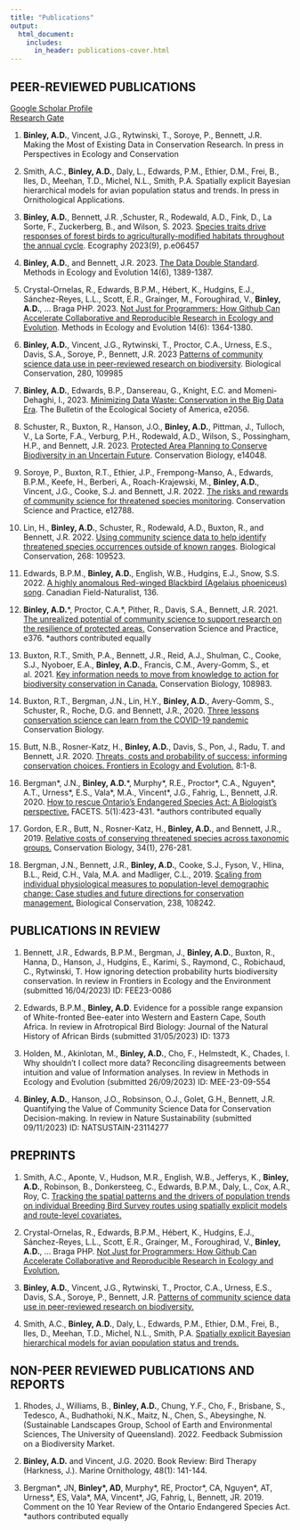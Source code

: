 ```yaml
---
title: "Publications"
output:
  html_document:
    includes:
      in_header: publications-cover.html
---
```


## PEER-REVIEWED PUBLICATIONS

[Google Scholar Profile](https://scholar.google.ca/citations?user=CrX15nAAAAAJ&hl=en)  
[Research Gate](https://www.researchgate.net/profile/Allison-Binley)


1. **Binley, A.D.**, Vincent, J.G., Rytwinski, T., Soroye, P., Bennett, J.R. Making the Most of Existing Data in Conservation Research. In press in Perspectives in Ecology and Conservation    

17. Smith, A.C., **Binley, A.D.**, Daly, L., Edwards, P.M., Ethier, D.M., Frei, B., Iles, D., Meehan, T.D., Michel, N.L., Smith, P.A. Spatially explicit Bayesian hierarchical models for avian population status and trends. In press in Ornithological Applications.   

16. **Binley, A.D.**, Bennett, J.R. ,Schuster, R., Rodewald, A.D., Fink, D., La Sorte, F., Zuckerberg, B., and Wilson, S. 2023. [Species traits drive responses of forest birds to agriculturally-modified habitats throughout the annual cycle](https://doi.org/10.1111/ecog.06457). Ecography 2023(9), p.e06457   
15. **Binley, A.D.**, and Bennett, J.R. 2023. [The Data Double Standard](https://doi.org/10.1111/2041-210X.14110). Methods in Ecology and Evolution 14(6), 1389-1387.

14. Crystal-Ornelas, R., Edwards, B.P.M., Hébert, K., Hudgins, E.J., Sánchez-Reyes, L.L., Scott, E.R., Grainger, M., Foroughirad, V., **Binley, A.D.**, … Braga PHP. 2023. [Not Just for Programmers: How Github Can Accelerate Collaborative and Reproducible Research in Ecology and Evolution](https://doi.org/10.31222/osf.io/x3p2q). Methods in Ecology and Evolution 14(6): 1364-1380.   

13. **Binley, A.D.**, Vincent, J.G., Rytwinski, T., Proctor, C.A., Urness, E.S., Davis, S.A., Soroye, P., Bennett, J.R. 2023 [Patterns of community science data use in peer-reviewed research on biodiversity](https://doi.org/10.1016/j.biocon.2023). Biological Conservation, 280, 109985   

12. **Binley, A.D.**, Edwards, B.P., Dansereau, G., Knight, E.C. and Momeni-Dehaghi, I., 2023. [Minimizing Data Waste: Conservation in the Big Data Era](https://doi.org/10.1002/bes2.2056). The Bulletin of the Ecological Society of America, e2056. 

11. Schuster, R., Buxton, R., Hanson, J.O., **Binley, A.D.**, Pittman, J., Tulloch, V., La Sorte, F.A., Verburg, P.H., Rodewald, A.D., Wilson, S., Possingham, H.P., and Bennett, J.R. 2023. [Protected Area Planning to Conserve Biodiversity in an Uncertain Future](https://doi.org/10.1111/cobi.14048). Conservation Biology, e14048. 

10. Soroye, P., Buxton, R.T., Ethier, J.P., Frempong-Manso, A., Edwards, B.P.M., Keefe, H., Berberi, A., Roach-Krajewski, M., **Binley, A.D.**, Vincent, J.G., Cooke, S.J. and Bennett, J.R. 2022. [The risks and rewards of community science for threatened species monitoring](https://doi.org/10.1111/csp2.12788). Conservation Science and Practice, e12788.

9. Lin, H., **Binley, A.D.**, Schuster, R., Rodewald, A.D., Buxton, R., and Bennett, J.R. 2022. [Using community science data to help identify threatened species occurrences outside of known ranges](https://doi.org/10.1016/j.biocon.2022.109523). Biological Conservation, 268: 109523. 

8. Edwards, B.P.M., **Binley, A.D.**, English, W.B., Hudgins, E.J., Snow, S.S. 2022. [A highly anomalous Red-winged Blackbird (Agelaius phoeniceus) song](https://doi.org/10.22621/cfn.v136i1.2877). Canadian Field-Naturalist, 136.

7. **Binley, A.D.**\*, Proctor, C.A.\*, Pither, R., Davis, S.A., Bennett, J.R. 2021. [The unrealized potential of community science to support research on the resilience of protected areas.](https://doi.org/10.1111/csp2.376) Conservation Science and Practice, e376. \*authors contributed equally

6. Buxton, R.T., Smith, P.A., Bennett, J.R., Reid, A.J., Shulman, C., Cooke, S.J., Nyoboer, E.A., **Binley, A.D.**, Francis, C.M., Avery-Gomm, S., et al. 2021. [Key information needs to move from knowledge to action for biodiversity conservation in Canada.](https://doi.org/10.1016/j.biocon.2021.108983) Conservation Biology, 108983.

5. Buxton, R.T., Bergman, J.N., Lin, H.Y., **Binley, A.D.**, Avery-Gomm, S., Schuster, R., Roche, D.G. and Bennett, J.R., 2020. [Three lessons conservation science can learn from the COVID-19 pandemic](10.1111/cobi.13652 ) Conservation Biology.

4. Butt, N.B., Rosner-Katz, H., **Binley, A.D.**, Davis, S., Pon, J., Radu, T. and Bennett, J.R. 2020. [Threats, costs and probability of success: informing conservation choices. Frontiers in Ecology and Evolution.](https://doi.org/10.3389/fevo.2020.00223) 8:1-8. 

3. Bergman\*, J.N., **Binley, A.D.**\*, Murphy\*, R.E., Proctor\*, C.A., Nguyen\*, A.T., Urness\*, E.S., Vala\*, M.A., Vincent\*, J.G., Fahrig, L., Bennett, J.R. 2020. [How to rescue Ontario’s Endangered Species Act: A Biologist’s perspective.](https://doi.org/10.1139/facets-2019-0050) FACETS. 5(1):423-431.
\*authors contributed equally

2. Gordon, E.R., Butt, N., Rosner-Katz, H., **Binley, A.D.**, and Bennett, J.R., 2019. [Relative costs of conserving threatened species across taxonomic groups.](https://doi.org/10.1111/cobi.13382) Conservation Biology, 34(1), 276-281.

1. Bergman, J.N., Bennett, J.R., **Binley, A.D.**, Cooke, S.J., Fyson, V., Hlina, B.L., Reid, C.H., Vala, M.A. and Madliger, C.L., 2019. [Scaling from individual physiological measures to population-level demographic change: Case studies and future directions for conservation management.](https://doi.org/10.1016/j.biocon.2019.108242) Biological Conservation, 238, 108242.


## PUBLICATIONS IN REVIEW

1. Bennett, J.R., Edwards, B.P.M., Bergman, J., **Binley, A.D.**, Buxton, R., Hanna, D., Hanson, J., Hudgins, E., Karimi, S., Raymond, C., Robichaud, C., Rytwinski, T. How ignoring detection probability hurts biodiversity conservation. In review in Frontiers in Ecology and the Environment (submitted 16/04/2023) ID: FEE23-0086    

3. Edwards, B.P.M., **Binley, A.D**. Evidence for a possible range expansion of White-fronted Bee-eater into Western and Eastern Cape, South Africa. In review in Afrotropical Bird Biology: Journal of the Natural History of African Birds (submitted 31/05/2023) ID: 1373   

2. Holden, M., Akinlotan, M., **Binley, A.D.**, Cho, F., Helmstedt, K., Chades, I. Why shouldn't I collect more data? Reconciling disagreements between intuition and value of Information analyses. In review in Methods in Ecology and Evolution (submitted 26/09/2023) ID: MEE-23-09-554    

1. **Binley, A.D.**, Hanson, J.O., Robsinson, O.J., Golet, G.H., Bennett, J.R. Quantifying the Value of Community Science Data for Conservation Decision-making. In review in Nature Sustainability (submitted 09/11/2023) ID: NATSUSTAIN-23114277


## PREPRINTS

1. Smith, A.C., Aponte, V., Hudson, M.R., English, W.B., Jefferys, K., **Binley, A.D.**, Robinson, B., Donkersteeg, C., Edwards, B.P.M., Daly, L., Cox, A.R., Roy, C. [Tracking the spatial patterns and the drivers of population trends on individual Breeding Bird Survey routes using spatially explicit models and route-level covariates.](https://doi.org/10.32942/X2SP5J)   

3. Crystal-Ornelas, R., Edwards, B.P.M., Hébert, K., Hudgins, E.J., Sánchez-Reyes, L.L., Scott, E.R., Grainger, M., Foroughirad, V., **Binley, A.D.**, … Braga PHP. [Not Just for Programmers: How Github Can Accelerate Collaborative and Reproducible Research in Ecology and Evolution.](https://doi.org/10.31222/osf.io/x3p2q)    

2. **Binley, A.D.**, Vincent, J.G., Rytwinski, T., Proctor, C.A., Urness, E.S., Davis, S.A., Soroye, P., Bennett, J.R. [Patterns of community science data use in peer-reviewed research on biodiversity.](https://biorxiv.org/cgi/content/short/2022.10.17.512636v1)   

1. Smith, A.C., **Binley, A.D.**, Daly, L., Edwards, P.M., Ethier, D.M., Frei, B., Iles, D., Meehan, T.D., Michel, N.L., Smith, P.A. [Spatially explicit Bayesian hierarchical models for avian population status and trends.](https://doi.org/10.32942/X2088D)


## NON-PEER REVIEWED PUBLICATIONS AND REPORTS

1. Rhodes, J., Williams, B., **Binley, A.D.**, Chung, Y.F., Cho, F., Brisbane, S., Tedesco, A., Budhathoki, N.K., Maitz, N., Chen, S., Abeysinghe, N. (Sustainable Landscapes Group, School of Earth and Environmental Sciences, The University of Queensland). 2022. Feedback Submission on a Biodiversity Market.

2. **Binley, A.D.** and Vincent, J.G. 2020. Book Review: Bird Therapy (Harkness, J.). Marine Ornithology, 48(1): 141-144.

1. Bergman\*, JN, **Binley\*, AD**, Murphy\*, RE, Proctor\*, CA, Nguyen\*, AT, Urness\*, ES, Vala\*, MA, Vincent\*, JG, Fahrig, L, Bennett, JR. 2019. Comment on the 10 Year Review of the Ontario Endangered Species Act. \*authors contributed equally
